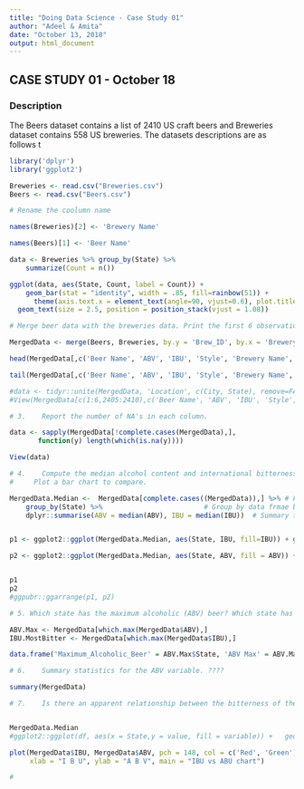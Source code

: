 ---
title: "Doing Data Science - Case Study 01"
author: "Adeel & Amita"
date: "October 13, 2018"
output: html_document
---

## CASE STUDY 01 - October 18

### Description

The Beers dataset contains a list of 2410 US craft beers and Breweries dataset contains 558 US breweries. The datasets descriptions are as follows
t

```{r}

library('dplyr')
library('ggplot2')

Breweries <- read.csv("Breweries.csv")
Beers <- read.csv("Beers.csv")

# Rename the coolumn name

names(Breweries)[2] <- 'Brewery Name'

names(Beers)[1] <- 'Beer Name'

```

```{r}

data <- Breweries %>% group_by(State) %>%
    summarize(Count = n())

ggplot(data, aes(State, Count, label = Count)) + 
    geom_bar(stat = "identity", width = .85, fill=rainbow(51)) +
      theme(axis.text.x = element_text(angle=90, vjust=0.6), plot.title = element_text(hjust = 0.5))+
  geom_text(size = 2.5, position = position_stack(vjust = 1.08))


```


```{r}

# Merge beer data with the breweries data. Print the first 6 observations and the last six observations to check the merged file.

MergedData <- merge(Beers, Breweries, by.y = 'Brew_ID', by.x = 'Brewery_id')

head(MergedData[,c('Beer Name', 'ABV', 'IBU', 'Style', 'Brewery Name', 'City', 'State')])

tail(MergedData[,c('Beer Name', 'ABV', 'IBU', 'Style', 'Brewery Name', 'City', 'State')])

#data <- tidyr::unite(MergedData, 'Location', c(City, State), remove=FALSE, sep=", ")
#View(MergedData[c(1:6,2405:2410),c('Beer Name', 'ABV', 'IBU', 'Style', 'Ounces', 'Brewery Name', 'City', 'State')])


```


```{r}

# 3.	Report the number of NA's in each column.

data <- sapply(MergedData[!complete.cases(MergedData),],
       function(y) length(which(is.na(y))))

View(data)


```


```{r}

# 4.	Compute the median alcohol content and international bitterness unit for each state. 
#     Plot a bar chart to compare.

MergedData.Median <-  MergedData[complete.cases((MergedData)),] %>% # Find all the data  without NA's in it.
    group_by(State) %>%                         # Group by data frmae by state
    dplyr::summarise(ABV = median(ABV), IBU = median(IBU))  # Summary that data to find out median for ABV and IBU


p1 <- ggplot2::ggplot(MergedData.Median, aes(State, IBU, fill=IBU)) + geom_bar(stat = "identity") + theme(axis.text.x = element_text(angle=90, vjust=0.6), plot.title = element_text(hjust = 0.5)) 

p2 <- ggplot2::ggplot(MergedData.Median, aes(State, ABV, fill = ABV)) + geom_bar(stat = "identity") + theme(axis.text.x = element_text(angle=90, vjust=0.6), plot.title = element_text(hjust = 0.5))


p1
p2
#ggpubr::ggarrange(p1, p2)

```

```{r}

# 5. Which state has the maximum alcoholic (ABV) beer? Which state has the most bitter (IBU) beer?

ABV.Max <- MergedData[which.max(MergedData$ABV),]
IBU.MostBitter <- MergedData[which.max(MergedData$IBU),]

data.frame('Maximum_Alcoholic_Beer' = ABV.Max$State, 'ABV Max' = ABV.Max$ABV, 't' = IBU.MostBitter$State, 'IBU Most' = IBU.MostBitter$IBU)

```



```{r}

# 6.	Summary statistics for the ABV variable. ????

summary(MergedData)

```


```{r}

# 7.	Is there an apparent relationship between the bitterness of the beer and its alcoholic content? Draw a scatter plot.


MergedData.Median
#ggplot2::ggplot(df, aes(x = State,y = value, fill = variable)) +   geom_point(stat = "identity")

plot(MergedData$IBU, MergedData$ABV, pch = 148, col = c('Red', 'Green'), 
     xlab = "I B U", ylab = "A B V", main = "IBU vs ABU chart")

```


```{r}

# 

```








